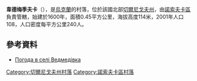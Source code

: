 {{coord|51|1|41|N|31|18|50|E|scale:100000|display=title}}

'''韋德梅季夫卡'''（{{lang-uk|Ведмедівка}}），是[[烏克蘭|烏克蘭]]的村落，位於該國北部[[切爾尼戈夫州|切爾尼戈夫州]]，由[[諾索夫卡區|諾索夫卡區]]負責管轄，始建於1600年，面積0.45平方公里，海拔高度114米，2001年人口108，人口密度每平方公里240人。

==參考資料==
* [http://weather.in.ua/ua/chernigovskaja/2691 Погода в селі Ведмедівка] {{Wayback|url=http://weather.in.ua/ua/chernigovskaja/2691 |date=20111220112835 }}

[[Category:切爾尼戈夫州村落|Category:切爾尼戈夫州村落]]
[[Category:諾索夫卡區村落|Category:諾索夫卡區村落]]


{{Chernihiv-geo-stub}}